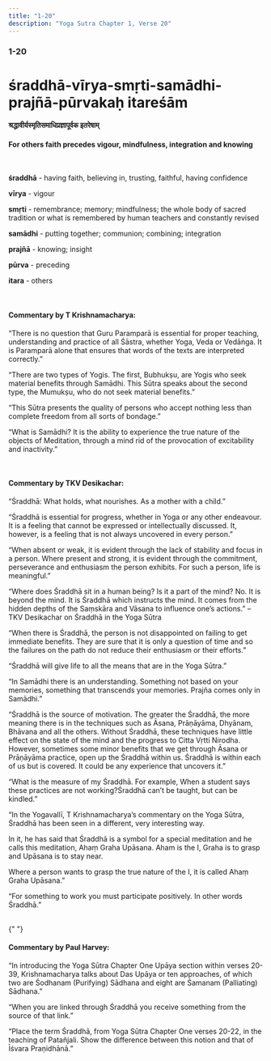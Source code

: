 ```yaml
---
title: "1-20"
description: "Yoga Sutra Chapter 1, Verse 20"
---
```


### 1-20

# śraddhā-vīrya-smṛti-samādhi-prajñā-pūrvakaḥ itareśām

#### श्रद्धावीर्यस्मृतिसमाधिप्रज्ञापूर्वक इतरेषाम्

#### For others faith precedes vigour, mindfulness, integration and knowing

<br />

**śraddhā** - having faith, believing in, trusting, faithful, having confidence <br />

**vīrya** - vigour <br />

**smṛti** - remembrance; memory; mindfulness; the whole body of sacred tradition or what is remembered by human teachers and constantly revised <br />

**samādhi** - putting together; communion; combining; integration <br />

**prajñā** - knowing; insight <br />

**pūrva** - preceding <br />

**itara** - others <br />

<br />

#### Commentary by T Krishnamacharya:

“There is no question that Guru Paramparā is essential for proper teaching,
understanding and practice of all Śāstra, whether Yoga, Veda or Vedāṅga.
It is Paramparā alone that ensures that words of the texts are interpreted correctly.”

“There are two types of Yogis. The first, Bubhukṣu, are Yogis who seek material benefits through Samādhi. This Sūtra speaks about the second type, the Mumukṣu, who do not seek material benefits.”

“This Sūtra presents the quality of persons who accept nothing less than complete freedom from all sorts of bondage.”

“What is Samādhi?
It is the ability to experience the true nature of the objects of Meditation, through a mind rid of the provocation of excitability and inactivity.”

<br />

#### Commentary by TKV Desikachar:

“Śraddhā:
What holds, what nourishes.
As a mother with a child.”

“Śraddhā is essential for progress, whether in Yoga or any other endeavour. It is a feeling that cannot be expressed or intellectually discussed. It, however, is a feeling that is not always uncovered in every person.”

“When absent or weak, it is evident through the lack of stability and focus in a person. Where present and strong, it is evident through the commitment, perseverance and enthusiasm the person exhibits. For such a person, life is meaningful.”

“Where does Śraddhā sit in a human being?
Is it a part of the mind?
No. It is beyond the mind.
It is Śraddhā which instructs the mind.
It comes from the hidden depths of the Saṃskāra and Vāsana
to influence one’s actions.”
– TKV Desikachar on Śraddhā in the Yoga Sūtra

“When there is Śraddhā, the person is not disappointed on failing to get immediate benefits. They are sure that it is only a question of time and so the failures on the path do not reduce their enthusiasm or their efforts.”

“Śraddhā will give life to all the means that are in the Yoga Sūtra.”

“In Samādhi there is an understanding.
Something not based on your memories,
something that transcends your memories.
Prajña comes only in Samādhi.”

“Śraddhā is the source of motivation. The greater the Śraddhā, the more meaning there is in the techniques such as Āsana, Prāṇāyāma, Dhyānam, Bhāvana and all the others. Without Śraddhā, these techniques have little effect on the state of the mind and the progress to Citta Vṛtti Nirodha. However, sometimes some minor benefits that we get through Āsana or Prāṇāyāma practice, open up the Śraddhā within us. Śraddhā is within each of us but is covered. It could be any experience that uncovers it.”

“What is the measure of my Śraddhā. For example, When a student says these practices are not working?Śraddhā can’t be taught, but can be kindled.”

“In the Yogavallī, T Krishnamacharya’s commentary on the Yoga Sūtra, Śraddhā has been seen in a different, very interesting way.

In it, he has said that Śraddhā is a symbol for a special meditation and he calls this meditation, Ahaṃ Graha Upāsana. Aham is the I, Graha is to grasp and Upāsana is to stay near.

Where a person wants to grasp the true nature of the I, it is called Ahaṃ Graha Upāsana.”

“For something to work you must participate positively. In other words Śraddhā.”

<br />{" "}

#### Commentary by Paul Harvey:

“In introducing the Yoga Sūtra Chapter One Upāya section within verses 20-39,
Krishnamacharya talks about Das Upāya or ten approaches,
of which two are Śodhanam (Purifying) Sādhana
and eight are Śamanam (Palliating) Sādhana.”

“When you are linked through Śraddhā
you receive something from the source of that link.”

“Place the term Śraddhā, from Yoga Sūtra Chapter One verses 20-22, in the teaching of Patañjali.
Show the difference between this notion and that of Īśvara Praṇidhānā.”

<br />
